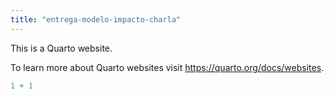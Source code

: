 ```yaml
---
title: "entrega-modelo-impacto-charla"
---
```


This is a Quarto website.

To learn more about Quarto websites visit <https://quarto.org/docs/websites>.

```r
1 + 1
```
